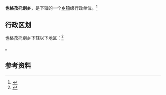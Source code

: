 {{中国乡级行政区|65/43/21/204/000}}

'''也格孜托别乡'''，是{{PRC admin/fullname|65/43/21/204/000|3}}下辖的一个[[乡镇|乡镇]]级行政单位。<ref>{{PRC admin/ref sgc|{{PRC admin/parent|65/43/21/204/000}}}}</ref>

== 行政区划 ==

也格孜托别乡下辖以下地区：<ref>{{PRC admin/ref sgc|65/43/21/204/000}}</ref>

{{PRC admin/children|65/43/21/204/000}}。

== 参考资料 ==

{{reflist}}

{{行政区划小作品}}
{{PRC admin/navcat|65/43/21/204/000}}